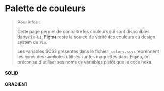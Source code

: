 <!-- Colors.stories.mdx -->


<Meta title="Utiliser Pix UI/Design Tokens/Palette de couleurs" />

# Palette de couleurs

 > Pour infos :
 >
 > Cette page permet de connaitre les couleurs qui sont disponibles dans `Pix-UI`. [Figma](https://www.figma.com/file/8RJ3aCSfdeQ8AZZVBBYKS8/Design-System-Pix?node-id=16%3A2) reste la source de vérité des couleurs du design system de `Pix`.
 >
 > Les variables SCSS présentes dans le fichier `_colors.scss` reprennent les noms des symboles utilisés sur les maquettes dans Figma,
 > on préconise d'utiliser ses noms de variables plutôt que le code hexa.

#### SOLID

<ColorPalette>
  <ColorItem
    title="Pix Primary"
    subtitle="$pix-primary-"
    colors={{ 5: '#f2f9ff',
              10: '#dcf1ff',
              20: '#c4e6ff',
              30: '#88beff',
              40: '#5b94ff',
              Primary: '#3d68ff',
              60: '#2044dc',
              70: '#0d25b3',
              80: '#000e87'}}
  />
  <ColorItem
    title="Pix Secondary"
    subtitle="$pix-secondary-"
    colors={{ 5: '#fff9e6',
             10: '#fff1c5',
             20: '#ffe381',
             Secondary: '#ffd235',
             40: '#ffbe00',
             50: '#eaa600',
             60: '#d87016',
             70: '#a95800',
             80: '#874d00'}}
  />
  <ColorItem
    title="Pix Secondary Certif"
    subtitle="$pix-secondary-certif-"
    colors={{ 5: '#ccf6f5',
             10: '#9aedeb',
             20: '#67e4e0',
             30: '#34dbd6',
             SecondaryCertif: '#20b4af',
             50: '#17817e',
             60:' #126765',
             70: '#0e4d4c',
             80: '#093432'}}
  />
  <ColorItem
    title="Pix Secondary Orga"
    subtitle="$pix-secondary-orga-"
    colors={{ 5: '#d5f9ff',
             10: '#aaf4ff',
             20: '#80eeff',
             30: '#55e8ff',
             SecondaryOrga: '#00ddff',
             50: '#00c1df',
             60: '#00a6bf',
             70: '#008a9f',
             80: '#006e80'}}
  />
  <ColorItem
    title="Pix Tertiary"
    subtitle="$pix-tertiary-"
    colors={{ 5: '#ebe1ff',
             10: '#d8c2ff',
             20: '#c4a4ff',
             30: '#b186ff',
             Tertiary: '#9d67ff',
             50: '#8a49ff',
             60: '#6712ff',
             70: '#4e00db',
             80: '#3b00a4'}}
  />
  <ColorItem
    title="Pix Success"
    subtitle="$pix-success-"
    colors={{5: '#ecfdf5',
            10: '#d1fae5',
            20: '#a7f3d0',
            30: '#6ee7b7',
            40: '#34d399',
            50: '#27b481',
            60: '#14865d',
            70: '#176c4d',
            80: '#104834'}}
  />
  <ColorItem
    title="Pix Warning"
    subtitle="$pix-warning-"
    colors={{5: '#fff9e6',
            10: '#fff1c5',
            20: '#ffe381',
            30: '#ffd235',
            40: '#ffbe00',
            50: '#eaa600',
            60: '#d87016',
            70: '#a95800',
            80: '#874d00'}}
  />
  <ColorItem
    title="Pix Error"
    subtitle="$pix-error-"
    colors={{5: '#fef2f2',
            10: '#fee2e2',
            20: '#fecaca',
            30: '#fca5a5',
            40: '#f87171',
            50: '#ef4444',
            60: '#dc2626',
            70: '#b91c1c',
            80: '#991b1b'}}
  />
  <ColorItem
    title="Pix Neutral ( 0 - 40 )"
    subtitle="$pix-neutral-"
    colors={{0: '#ffffff',
             5: '#fafbfc',
            10: '#f4f5f7',
            15: '#eaecf0',
            20: '#dfe1e6',
            22: '#c1c7d0',
            25: '#a5adba',
            30: '#97a0af',
            35: '#8993a4',
            40: '#7a869a'}}
  />
  <ColorItem
    title="Pix Neutral  ( 45 - 110 )"
    subtitle="$pix-neutral-"
    colors={{45: '#6b778c',
             50: '#5e6c84',
             60: '#505f79',
             70: '#344563',
             80: '#253858',
             90: '#172b4d',
            100: '#091e42',
            110: '#07142e'}}
  />
  <ColorItem
    title="Pix Shades"
    subtitle="$pix-shades-"
    colors={{100: '#000000'}}
  />
  <ColorItem
    title="Pix Domain Information"
    subtitle="$pix-information-"
    colors={{Dark: '#f24645',
            Light: '#f1a141'}}
  />
  <ColorItem
    title="Pix Domain Content"
    subtitle="$pix-content-"
    colors={{Dark: '#1a8c89',
            Light: '#52d987'}}
  />
  <ColorItem
    title="Pix Domain Communication"
    subtitle="$pix-communication-"
    colors={{Dark: '#3d68ff',
            Light: '#12a3ff'}}
  />
  <ColorItem
    title="Pix Domain Security"
    subtitle="$pix-security-"
    colors={{Dark: '#ac008d',
            Light: '#ff3f94'}}
  />
  <ColorItem
    title="Pix Domain Environment"
    subtitle="$pix-environment-"
    colors={{Dark: '#5e2563',
            Light: '#564da6'}}
  />
</ColorPalette>

#### GRADIENT

<ColorPalette>
  <ColorItem
    title="Primary Pix App"
    subtitle="$pix-primary-app-gradient"
    colors={{ PrimaryPixApp: 'linear-gradient(91.59deg, #3d68ff 0%, #8845ff 100%)'}}
  />
  <ColorItem
    title="Secondary Pix App"
    subtitle="$pix-secondary-app-gradient"
    colors={{ SecondaryPixAppGradient: 'linear-gradient(91.59deg, #fedc41 0%, #ff9f00 100%)'}}
  />
  <ColorItem
    title="Primary Certif"
    subtitle="$pix-primary-certif-gradient"
    colors={{ PrimaryCertif: 'linear-gradient(91.59deg, #52d987 0%, #1a8c89 100%)'}}
  />
  <ColorItem
    title="Primary Orga"
    subtitle="$pix-primary-orga-gradient"
    colors={{ PrimaryOrga: 'linear-gradient(91.59deg, #00ddff 0%, #0095c0 100%)'}}
   />
   <ColorItem
     title="Secondary Orga"
     subtitle="$pix-primary-secondary-gradient"
     colors={{SecondaryOrga: 'linear-gradient(91.59deg, #0d7dc4 0%, #213371 100%)'}}
   />
   <ColorItem
     title="Domain Information"
     subtitle="$pix-information-gradient"
     colors={{DomainInformation: 'linear-gradient(180deg, #f24645 0%, #f1a141 100%)'}}
   />
   <ColorItem
     title="Domain Content"
     subtitle="$pix-content-gradient"
     colors={{DomainContent: 'linear-gradient(180deg, #1a8c89 0%, #52d987 100%)'}}
   />
   <ColorItem
     title="Domain Communication"
     subtitle="$pix-communication-gradient"
     colors={{DomainCommunication: 'linear-gradient(180deg, #3d68ff 0%, #12a3ff 100%)'}}
   />
   <ColorItem
     title="Domain Security"
     subtitle="$pix-security-gradient"
     colors={{DomainSecurity: 'linear-gradient(180deg, #ac008d 0%, #ff3f94 100%)'}}
   />
   <ColorItem
     title="Domain Environment"
     subtitle="$pix-environment-gradient"
     colors={{DomainEnvironment: 'linear-gradient(180deg, #5e2563 0%, #564da6 100%)'}}
   />
</ColorPalette>
